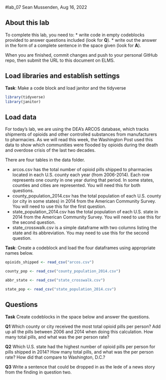 #lab_07 Sean Mussenden, Aug 16, 2022

## About this lab

To complete this lab, you need to: \* write code in empty codeblocks provided to answer questions included (look for **Q**). \* write out the answer in the form of a complete sentence in the space given (look for **A**).

When you are finished, commit changes and push to your personal GitHub repo, then submit the URL to this document on ELMS.

## Load libraries and establish settings

**Task**: Make a code block and load janitor and the tidyverse

```r
library(tidyverse)
library(janitor)
```


## Load data

For today's lab, we are using the DEA's ARCOS database, which tracks shipments of opioids and other controlled substances from manufacturers to pharmacies. As we will read this week, the Washington Post used this data to show which communities were flooded by opioids during the death and overdose crisis of the last two decades.

There are four tables in the data folder.

-   arcos.csv has the total number of opioid pills shipped to pharmacies located in each U.S. county each year (from 2006-2014). Each row represents one county in one year during that period. In some states, counties and cities are represented. You will need this for both questions.
-   county_population_2014.csv has the total population of each U.S. county (or city in some states) in 2014 from the American Community Survey. You will need to use this for the first question.
-   state_population_2014.csv has the total population of each U.S. state in 2014 from the American Community Survey. You will need to use this for the second question.
-   state_crosswalk.csv is a simple dataframe with two columns listing the state and its abbreviation. You may need to use this for the second question.

**Task**: Create a codeblock and load the four dataframes using appropriate names below.

```r

opioids_shipped <- read_csv("arcos.csv") 

county_pop <- read_csv("county_population_2014.csv")

abbr_state <- read_csv("state_crosswalk.csv") 

state_pop <- read_csv("state_population_2014.csv")

```


## Questions

**Task** Create codeblocks in the space below and answer the questions.

**Q1** Which county or city received the most total opioid pills per person? Add up all the pills between 2006 and 2014 when doing this calculation. How many total pills, and what was the per person rate?

**Q2** Which U.S. state had the highest number of opioid pills per person for pills shipped in 2014? How many total pills, and what was the per person rate? How did that compare to Washington, D.C.?

**Q3** Write a sentence that could be dropped in as the lede of a news story from the finding in question two.
